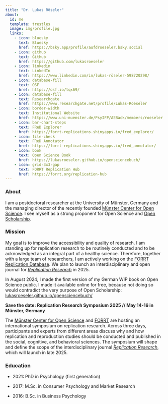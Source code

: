 ```yaml
---
title: "Dr. Lukas Röseler"
about:
  id: me
  template: trestles
  image: img/profile.jpg
  links:
    - icon: bluesky
      text: Bluesky
      href: https://bsky.app/profile/aufdroeseler.bsky.social
    - icon: github
      text: Github
      href: https://github.com/lukasroeseler
    - icon: linkedin
      text: LinkedIn
      href: https://www.linkedin.com/in/lukas-röseler-598720298/
    - icon: database-fill
      text: OSF
      href: https://osf.io/tqx69/
    - icon: database-fill
      text: Researchgate
      href: https://www.researchgate.net/profile/Lukas-Roeseler
    - icon: border-width
      text: Institutional Website
      href: https://www.uni-muenster.de/PsyIFP/AEBack/members/roeseler.html
    - icon: bar-chart-steps
      text: FReD Explorer
      href: https://forrt-replications.shinyapps.io/fred_explorer/
    - icon: file-check
      text: FReD Annotator
      href: https://forrt-replications.shinyapps.io/fred_annotator/
    - icon: book
      text: Open Science Book
      href: https://lukasroeseler.github.io/opensciencebuch/
    - icon: grid-3x3-gap
      text: FORRT Replication Hub
      href: https://forrt.org/replication-hub
---
```


:::: {#me}
### About

I am a postdoctoral researcher at the University of Münster, Germany and the managing director of the recently founded [Münster Center for Open Science](https://www.uni-muenster.de/MueCOS/en/index.html). I see myself as a strong proponent for Open Science and [Open Scholarship](https://forrt.org/glossary/english/open_scholarship/).

### Mission

My goal is to improve the accessibility and quality of research. I am standing up for replication research to be routinely conducted and to be acknowledged as an integral part of a healthy science. Therefore, together with a large team of researchers, I am actively working on the [FORRT Replication Database](https://forrt-replications.shinyapps.io/fred_explorer/). We plan to launch an interdisciplinary and open journal for [*Replication Research*](https://lukasroeseler.github.io/replicationresearch_mockup/) in 2025.

In August 2024, I made the first version of my German WIP book on Open Science public. I made it available online for free, because not doing so would contradict the very purpose of Open Scholarship: [lukasroeseler.github.io/opensciencebuch/](#0)

::: {.callout-important icon="false"}
**Save the date: Replication Research Symposium 2025 // May 14-16 in Münster, Germany**

The [Münster Center for Open Science](#0) and [FORRT](#0) are hosting an international symposium on replication research. Across three days, participants and experts from different areas discuss why and how replication and reproduction studies should be conducted and published in the social, cognitive, and behavioral sciences. The symposium will shape and define the scope of the interdisciplinary journal [*Replication Research*](#0), which will launch in late 2025.
:::

### Education

-   2021: PhD in Psychology (first generation)

-   2017: M.Sc. in Consumer Psychology and Market Research

-   2016: B.Sc. in Business Psychology
::::
